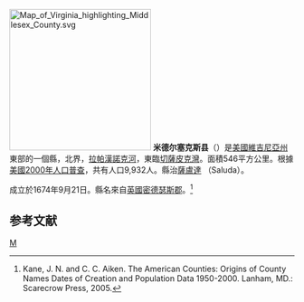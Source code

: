 {{noteTA
|T=zh-hans:米德尔塞克斯县 (弗吉尼亚州);zh-hk:米德爾塞克斯縣 (維珍尼亞州);zh-tw:密德瑟斯郡 (維吉尼亞州);
|1=zh-hans:米德尔塞克斯县;zh-hk:米德爾塞克斯縣;zh-tw:密德瑟斯郡;
}}
{{Otheruses|米德爾塞克斯縣|subject=美國維吉尼亞州的一個縣|other=同名的縣}}
[[File:Map_of_Virginia_highlighting_Middlesex_County.svg|250px]]
'''米德尔塞克斯县'''（{{lang-en|Middlesex County}}）是[[美國|美國]][[維吉尼亞州|維吉尼亞州]]東部的一個縣，北界，[[拉帕漢諾克河|拉帕漢諾克河]]，東臨[[切薩皮克灣|切薩皮克灣]]。面積546平方公里。根據[[美國2000年人口普查|美國2000年人口普查]]，共有人口9,932人。縣治[[薩盧達_(維吉尼亞州)|薩盧達]] （Saluda）。

成立於1674年9月21日。縣名來自[[英國|英國]][[米德爾塞克斯|密德瑟斯郡]]。<ref>Kane, J. N. and C. C. Aiken. The American Counties: Origins of County Names Dates of Creation and Population Data 1950-2000. Lanham, MD.: Scarecrow Press, 2005.</ref>

==参考文献==
<div class="references-small">
<references />
</div>
{{弗吉尼亚州}}
[[Category:維吉尼亞州縣|M]]